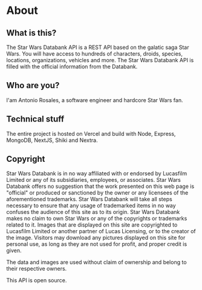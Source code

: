 # About

## What is this?

The Star Wars Databank API is a REST API based on the galatic saga Star Wars. You will have access to hundreds of characters, droids, species, locations, organizations, vehicles and more. The Star Wars Databank API is filled with the official information from the Databank.

## Who are you?

I'am Antonio Rosales, a software engineer and hardcore Star Wars fan.

## Technical stuff

The entire project is hosted on Vercel and build with Node, Express, MongoDB, NextJS, Shiki and Nextra.

## Copyright

Star Wars Databank is in no way affiliated with or endorsed by Lucasfilm Limited or any of its subsidiaries, employees, or associates. Star Wars Databank offers no suggestion that the work presented on this web page is "official" or produced or sanctioned by the owner or any licensees of the aforementioned trademarks. Star Wars Databank will take all steps necessary to ensure that any usage of trademarked items in no way confuses the audience of this site as to its origin. Star Wars Databank makes no claim to own Star Wars or any of the copyrights or trademarks related to it. Images that are displayed on this site are copyrighted to Lucasfilm Limited or another partner of Lucas Licensing, or to the creator of the image. Visitors may download any pictures displayed on this site for personal use, as long as they are not used for profit, and proper credit is given.

The data and images are used without claim of ownership and belong to their respective owners.

This API is open source.
